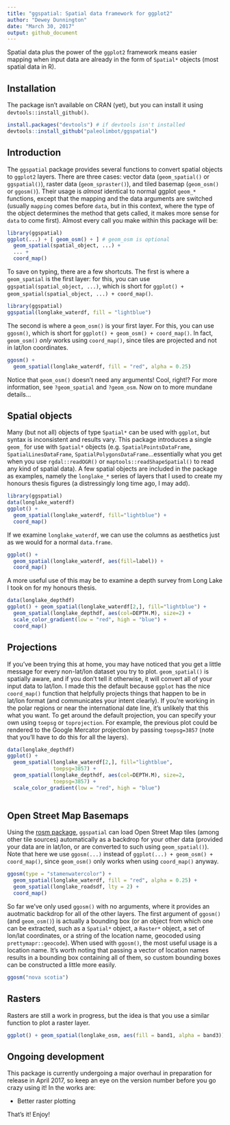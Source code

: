 ```yaml
---
title: "ggspatial: Spatial data framework for ggplot2"
author: "Dewey Dunnington"
date: "March 30, 2017"
output: github_document
---
```


Spatial data plus the power of the `ggplot2` framework means easier mapping when input data are already in the form of `Spatial*` objects (most spatial data in R).

## Installation

The package isn't available on CRAN (yet), but you can install it using `devtools::install_github()`.

```r
install.packages("devtools") # if devtools isn't installed
devtools::install_github("paleolimbot/ggspatial")
```

## Introduction

The `ggspatial` package provides several functions to convert spatial objects to `ggplot2` layers. There are three cases: vector data (`geom_spatial()` or `ggspatial()`), raster data (`geom_spraster()`), and tiled basemap (`geom_osm()` or `ggosm()`). Their usage is *almost* identical to normal ggplot `geom_*` functions, except that the mapping and the data arguments are switched (usually `mapping` comes before `data`, but in this context, where the type of the object determines the method that gets called, it makes more sense for `data` to come first). Almost every call you make within this package will be:

```r
library(ggspatial)
ggplot(...) + [ geom_osm() + ] # geom_osm is optional
  geom_spatial(spatial_object, ...) +
  ... +
  coord_map()
```

To save on typing, there are a few shortcuts. The first is where a `geom_spatial` is the first layer: for this, you can use `ggspatial(spatial_object, ...)`, which is short for `ggplot() + geom_spatial(spatial_object, ...) + coord_map()`.

```r
library(ggspatial)
ggspatial(longlake_waterdf, fill = "lightblue")
```

The second is where a `geom_osm()` is your first layer. For this, you can use `ggosm()`, which is short for `ggplot() + geom_osm() + coord_map()`. In fact, `geom_osm()` *only* works using `coord_map()`, since tiles are projected and not in lat/lon coordinates.

```r
ggosm() + 
  geom_spatial(longlake_waterdf, fill = "red", alpha = 0.25)
```

Notice that `geom_osm()` doesn't need any arguments! Cool, right!? For more information, see `?geom_spatial` and `?geom_osm`. Now on to more mundane details...

## Spatial objects

Many (but not all) objects of type `Spatial*` can be used with `ggplot`, but syntax is inconsistent and results vary. This package introduces a single `geom_` for use with `Spatial*` objects (e.g. `SpatialPointsDataFrame`, `SpatialLinesDataFrame`, `SpatialPolygonsDataFrame`...essentially what you get when you use `rgdal::readOGR()` or `maptools::readShapeSpatial()` to read any kind of spatial data). A few spatial objects are included in the package as examples, namely the `longlake_*` series of layers that I used to create my honours thesis figures (a distressingly long time ago, I may add).

```r
library(ggspatial)
data(longlake_waterdf)
ggplot() + 
  geom_spatial(longlake_waterdf, fill="lightblue") + 
  coord_map()
```

If we examine `longlake_waterdf`, we can use the columns as aesthetics just as we would for a normal `data.frame`.

```r
ggplot() + 
  geom_spatial(longlake_waterdf, aes(fill=label)) + 
  coord_map()
```

A more useful use of this may be to examine a depth survey from Long Lake I took on for my honours thesis.

```r
data(longlake_depthdf)
ggplot() + geom_spatial(longlake_waterdf[2,], fill="lightblue") +
  geom_spatial(longlake_depthdf, aes(col=DEPTH.M), size=2) + 
  scale_color_gradient(low = "red", high = "blue") +
  coord_map()
```

## Projections

If you've been trying this at home, you may have noticed that you get a little message for every non-lat/lon dataset you try to plot. `geom_spatial()` is spatially aware, and if you don't tell it otherwise, it will convert all of your input data to lat/lon. I made this the default because `ggplot` has the nice `coord_map()` function that helpfully projects things that happen to be in lat/lon format (and communicates your intent clearly). If you're working in the polar regions or near the international date line, it's unlikely that this what you want. To get around the default projection, you can specify your own using `toepsg` or `toprojection`. For example, the previous plot could be rendered to the Google Mercator projection by passing `toepsg=3857` (note that you'll have to do this for all the layers).

```r
data(longlake_depthdf)
ggplot() + 
  geom_spatial(longlake_waterdf[2,], fill="lightblue", 
               toepsg=3857) +
  geom_spatial(longlake_depthdf, aes(col=DEPTH.M), size=2,
               toepsg=3857) +
  scale_color_gradient(low = "red", high = "blue")
  
```

## Open Street Map Basemaps

Using the [rosm package](https://github.com/paleolimbot/rosm), `ggspatial` can load Open Street Map tiles (among other tile sources) automatically as a backdrop for your other data (provided your data are in lat/lon, or are converted to such using `geom_spatial()`). Note that here we use `ggosm(...)` instead of `ggplot(...) + geom_osm() + coord_map()`, since `geom_osm()` only works when using `coord_map()` anyway.

```r
ggosm(type = "stamenwatercolor") + 
  geom_spatial(longlake_waterdf, fill = "red", alpha = 0.25) +
  geom_spatial(longlake_roadsdf, lty = 2) +
  coord_map()
```

So far we've only used `ggosm()` with no arguments, where it provides an auotmatic backdrop for all of the other layers. The first argument of `ggosm()` (and `geom_osm()`) is actually a bounding box (or an object from which one can be extracted, such as a `Spatial*` object, a `Raster*` object, a set of lon/lat coordinates, or a string of the location name, geocoded using `prettymapr::geocode`). When used with `ggosm()`, the most useful usage is a location name. It's worth noting that passing a vector of location names results in a bounding box containing all of them, so custom bounding boxes can be constructed a little more easily.

```r
ggosm("nova scotia")
```

## Rasters

Rasters are still a work in progress, but the idea is that you use a similar function to plot a raster layer.

```r
ggplot() + geom_spatial(longlake_osm, aes(fill = band1, alpha = band3))
```

## Ongoing development

This package is currently undergoing a major overhaul in preparation for release in April 2017, so keep an eye on the version number before you go crazy using it! In the works are:

- Better raster plotting

That's it! Enjoy!
